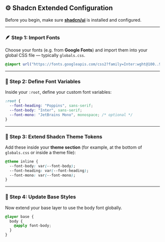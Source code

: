 ## ⚙️ Shadcn Extended Configuration

Before you begin, make sure [**shadcn/ui**](https://ui.shadcn.com/docs/installation) is installed and configured.

---

### 🪶 Step 1: Import Fonts

Choose your fonts (e.g. from **Google Fonts**) and import them into your global CSS file — typically `globals.css`.

```css
@import url("https://fonts.googleapis.com/css2?family=Inter:wght@100..900&family=JetBrains+Mono:wght@100..800&family=Poppins:wght@100..900&display=swap");
```

---

### 🧩 Step 2: Define Font Variables

Inside your `:root`, define your custom font variables:

```css
:root {
  --font-heading: "Poppins", sans-serif;
  --font-body: "Inter", sans-serif;
  --font-mono: "JetBrains Mono", monospace; /* optional */
}
```

---

### 🎨 Step 3: Extend Shadcn Theme Tokens

Add these inside your **theme section** (for example, at the bottom of `globals.css` or inside a theme file):

```css
@theme inline {
  --font-body: var(--font-body);
  --font-heading: var(--font-heading);
  --font-mono: var(--font-mono);
}
```

---

### 💅 Step 4: Update Base Styles

Now extend your base layer to use the body font globally.

```css
@layer base {
  body {
    @apply font-body;
  }
}
```

